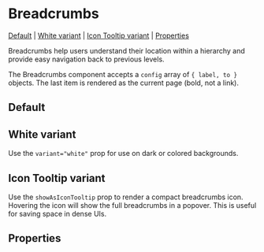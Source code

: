
<Meta of={stories} />

# Breadcrumbs

[Default](#default) | [White variant](#white-variant) | [Icon Tooltip variant](#icon-tooltip-variant) | [Properties](#properties)

Breadcrumbs help users understand their location within a hierarchy and provide easy navigation back to previous levels.

The Breadcrumbs component accepts a `config` array of `{ label, to }` objects. The last item is rendered as the current page (bold, not a link).

## Default

<Canvas of={stories.Default} />

## White variant

Use the `variant="white"` prop for use on dark or colored backgrounds.

<Canvas of={stories.WhiteVariant} />

## Icon Tooltip variant

Use the `showAsIconTooltip` prop to render a compact breadcrumbs icon. Hovering the icon will show the full breadcrumbs in a popover. This is useful for saving space in dense UIs.

<Canvas of={stories.IconTooltip} />

## Properties

<Controls component={Breadcrumbs} />
